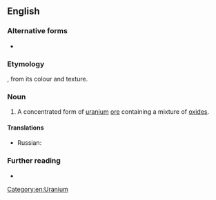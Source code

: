 {{also|yellow cake}}

==English==

===Alternative forms===
* {{l|en|yellow cake}}

===Etymology===
{{compound|en|yellow|cake}}, from its colour and texture.

===Noun===
{{en-noun|~}}

# A concentrated form of [[uranium]] [[ore]] containing a mixture of [[oxide]]s.
#: {{syn|en|urania}}

====Translations====
{{trans-top|concentrated form of uranium ore}}
* Russian: {{t|ru|[[жёлтый]] [[кек]]|m}}
{{trans-mid}}
{{trans-bottom}}
[[Category:en:Uranium]]

===Further reading===
* {{pedia}}
{{topics|en|Radioactivity}}